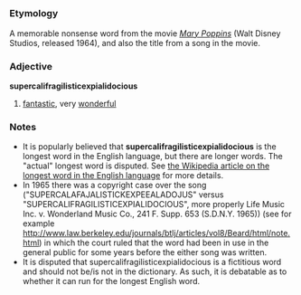 =={{en}}==
===Etymology===
A memorable nonsense word from the movie [http://en.wikipedia.org/wiki/Mary_Poppins ''Mary Poppins''] (Walt Disney Studios, released 1964), and also the title from a song in the movie.

===Adjective===
'''supercalifragilisticexpialidocious'''
# [[fantastic]], very [[wonderful]]

===Notes===
*It is popularly believed that '''supercalifragilisticexpialidocious''' is the longest word in the English language, but there are longer words.  The "actual" longest word is disputed.  See [[w:Longest word in English|the Wikipedia article on the longest word in the English language]] for more details.
*In 1965 there was a copyright case over the song ("SUPERCALAFAJALISTICKEXPEEALADOJUS" versus "SUPERCALIFRAGILISTICEXPIALIDOCIOUS", more properly Life Music Inc. v. Wonderland Music Co., 241 F. Supp. 653 (S.D.N.Y. 1965)) (see for example [[http://www.law.berkeley.edu/journals/btlj/articles/vol8/Beard/html/note.html]]) in which the court ruled that the word had been in use in the general public for some years before the either song was written.
*It is disputed that supercalifragilisticexpialidocious is a fictitious word and should not be/is not in the dictionary. As such, it is debatable as to whether it can run for the longest English word.